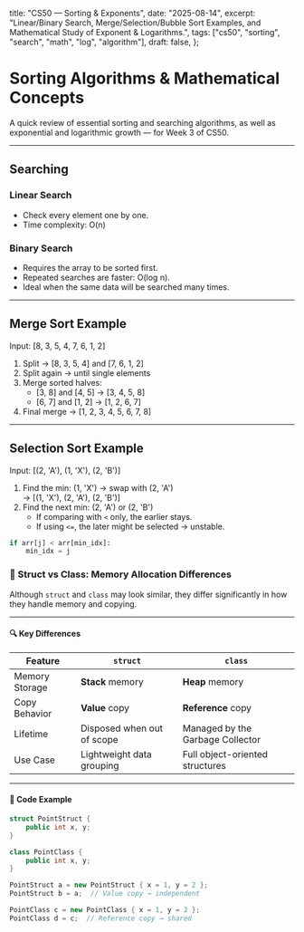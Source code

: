   title: "CS50 — Sorting & Exponents",
  date: "2025-08-14",
  excerpt: "Linear/Binary Search, Merge/Selection/Bubble Sort Examples, and Mathematical Study of Exponent & Logarithms.",
  tags: ["cs50", "sorting", "search", "math", "log", "algorithm"],
  draft: false,
};

# Sorting Algorithms & Mathematical Concepts

A quick review of essential sorting and searching algorithms, as well as exponential and logarithmic growth — for Week 3 of CS50.

---

## Searching

### Linear Search
- Check every element one by one.
- Time complexity: O(n)

### Binary Search
- Requires the array to be sorted first.
- Repeated searches are faster: O(log n).
- Ideal when the same data will be searched many times.

---

## Merge Sort Example

Input: [8, 3, 5, 4, 7, 6, 1, 2]  
1. Split → [8, 3, 5, 4] and [7, 6, 1, 2]  
2. Split again → until single elements  
3. Merge sorted halves:  
   - [3, 8] and [4, 5] → [3, 4, 5, 8]  
   - [6, 7] and [1, 2] → [1, 2, 6, 7]  
4. Final merge → [1, 2, 3, 4, 5, 6, 7, 8]

---

## Selection Sort Example

Input: [(2, 'A'), (1, 'X'), (2, 'B')]  
1. Find the min: (1, 'X') → swap with (2, 'A')  
   → [(1, 'X'), (2, 'A'), (2, 'B')]  
2. Find the next min: (2, 'A') or (2, 'B')  
   - If comparing with `<` only, the earlier stays.  
   - If using `<=`, the later might be selected → unstable.

```python
if arr[j] < arr[min_idx]:
    min_idx = j
```

### 🧠 Struct vs Class: Memory Allocation Differences

Although `struct` and `class` may look similar, they differ significantly in how they handle memory and copying.

---

#### 🔍 Key Differences
<table>
  <thead>
    <tr>
      <th>Feature</th>
      <th><code>struct</code></th>
      <th><code>class</code></th>
    </tr>
  </thead>
  <tbody>
    <tr>
      <td>Memory Storage</td>
      <td><strong>Stack</strong> memory</td>
      <td><strong>Heap</strong> memory</td>
    </tr>
    <tr>
      <td>Copy Behavior</td>
      <td><strong>Value</strong> copy</td>
      <td><strong>Reference</strong> copy</td>
    </tr>
    <tr>
      <td>Lifetime</td>
      <td>Disposed when out of scope</td>
      <td>Managed by the Garbage Collector</td>
    </tr>
    <tr>
      <td>Use Case</td>
      <td>Lightweight data grouping</td>
      <td>Full object-oriented structures</td>
    </tr>
  </tbody>
</table>

---

#### 🧪 Code Example

```csharp
struct PointStruct {
    public int x, y;
}

class PointClass {
    public int x, y;
}

PointStruct a = new PointStruct { x = 1, y = 2 };
PointStruct b = a;  // Value copy → independent

PointClass c = new PointClass { x = 1, y = 2 };
PointClass d = c;  // Reference copy → shared
